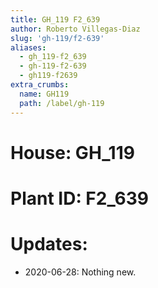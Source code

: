 ```yaml
---
title: GH_119 F2_639
author: Roberto Villegas-Diaz
slug: 'gh-119/f2-639'
aliases:
  - gh_119-f2_639
  - gh-119-f2-639
  - gh119-f2639
extra_crumbs:
  name: GH119
  path: /label/gh-119
---
```


# **House**: GH_119
# **Plant ID**: F2_639
# **Updates**: 
 - 2020-06-28: Nothing new.

